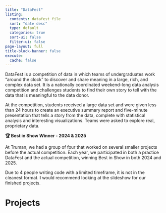 ```yaml
---
title: "DataFest"
listing:
  contents: datafest_file
  sort: "date desc"
  type: default
  categories: true
  sort-ui: false
  filter-ui: false
page-layout: full
title-block-banner: false
execute:
  cache: false
---
```


DataFest is a competition of data in which teams of undergraduates work "around the clock" to discover and share meaning in a large, rich, and complex data set. It is a nationally coordinated weekend-long data analysis competition and challenges students to find their own story to tell with the data that is meaningful to the data donor.

At the competition, students received a large data set and were given less than 24 hours to create an executive summary report and five-minute presentation that tells a story from the data, complete with statistical analysis and interesting visualizations. Teams were asked to explore real, proprietary data.

**🏆 Best in Show Winner - 2024 & 2025**

At Truman, we had a group of four that worked on several smaller projects before the actual competition. Each year, we participated in both a practice DataFest and the actual competition, winning Best in Show in both 2024 and 2025.

Due to 4 people writing code with a limited timeframe, it is not in the cleanest format. I would recommend looking at the slideshow for our finished projects.

# Projects